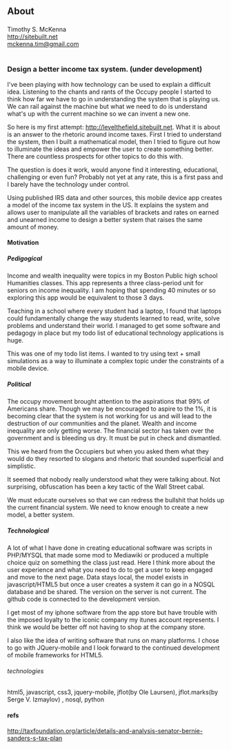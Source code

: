 <h2>About</h2>
Timothy S. McKenna<br/>
<a href="http://sitebuilt.net">http://sitebuilt.net</a><br/>
<a href="mailto:mckenna.tim@gmail.com">mckenna.tim@gmail.com</a><br/>
</a><br/>

<h3>Design a better income tax system. (under development)</h3>
<p>
I've been playing with how technology can be used to explain a difficult idea. Listening to the chants and rants of the Occupy people I started to think how far we have to go in understanding the system that is playing us. We can rail against the machine but what we need to do is understand what's up with the current machine so we can invent a new one.
</p><p>
So here is my first attempt: http://levelthefield.sitebuilt.net. What it is about is an answer to the rhetoric around income taxes. First I tried to understand the system, then I built a mathematical model, then I tried to figure out how to illuminate the ideas and empower the user to create something better. There are countless prospects for other topics to do this with.
</p><p>
The question is does it work, would anyone  find it interesting, educational, challenging or even fun?  Probably not yet at any rate, this is a first pass and I barely have the technology under control. 	
</p><p>	
Using published IRS data and other sources, this mobile device app creates a model of the income tax system in the US.  It explains the system and allows user to manipulate all the variables of brackets and rates on earned and unearned income to design a better system that raises the same amount of money.
</p>
<h4>Motivation</h4>
<h5>Pedigogical</h5>
<p>Income and wealth inequality were topics in my Boston Public high school Humanities classes. This app represents a three class-period unit for seniors on income inequality. I am hoping that spending 40 minutes or so exploring this app would be equivalent to those 3 days. </p>

<p>Teaching in a school where every student had a laptop, I found that laptops could fundamentally change the way students learned to read, write, solve problems and understand their world. I managed to get some software and pedagogy in place but my todo list of educational technology applications is huge.</p>

<p>This was one of my todo list items. I wanted to try using text + small simulations as a way to illuminate a complex topic under the constraints of a mobile device. </p>
<h5>Political</h5>
<p>
The occupy movement brought attention to the aspirations that 99% of Americans share. Though we may be encouraged to aspire to the 1%, it is becoming clear that the system is not working for us and will lead to the destruction of our communities and the planet. Wealth and income inequality are only getting worse. The financial sector has taken over the government and is bleeding us dry. It must be put in check and dismantled. 
</p><p>
This we heard from the Occupiers but when you asked them what they would do they resorted to slogans and rhetoric that sounded superficial and simplistic. 
</p><p>
It seemed that nobody really understood what they were talking about. Not surprising, obfuscation has been a key tactic of the Wall Street cabal. 
</p><p>
We must educate ourselves so that we can redress the bullshit that holds up the current financial system. We need to know enough to create a new model, a better system.
<h5>Technological</h5>
A lot of what I have done in creating educational software was scripts in PHP/MYSQL that made some mod to Mediawiki or produced a multiple choice quiz on something the class just read. Here I think more about the user experience and what you need to do to get a user to keep engaged and move to the next page. Data stays local, the model exists in javascript/HTML5 but once a user creates a system it can go in a NOSQL database and be shared. The version on the server is not current. The github code is connected to the development version. 
</p><p>
I get most of my iphone software from the app store but have trouble with the imposed loyalty to the iconic company my itunes account represents. I think we would be better off not having to shop at the company store. 
</p><p>
I also like the idea of writing software that runs on many platforms. I chose to go with JQuery-mobile and I look forward to the continued development of mobile frameworks for HTML5.
</p>
<h6>technologies</h6>
html5, javascript, css3, jquery-mobile, jflot(by Ole Laursen), jflot.marks(by Serge V. Izmaylov) , nosql, python

====refs====
http://taxfoundation.org/article/details-and-analysis-senator-bernie-sanders-s-tax-plan